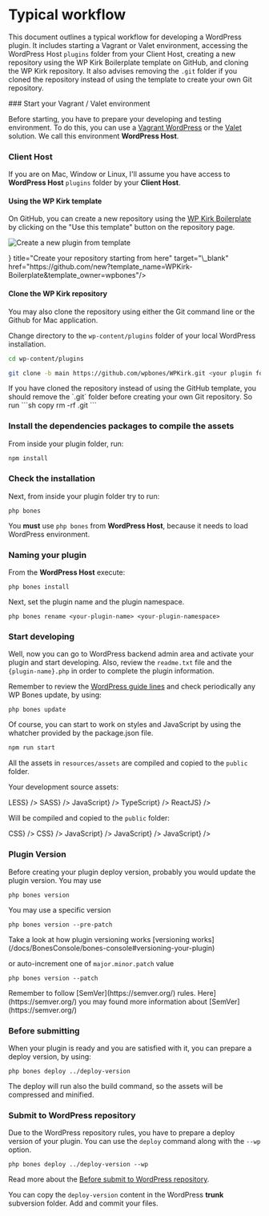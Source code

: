 
# Typical workflow

This document outlines a typical workflow for developing a WordPress plugin. It includes starting a Vagrant or Valet environment, accessing the WordPress Host `plugins` folder from your Client Host, creating a new repository using the WP Kirk Boilerplate template on GitHub, and cloning the WP Kirk repository. It also advises removing the `.git` folder if you cloned the repository instead of using the template to create your own Git repository.

<Steps>
### Start your Vagrant / Valet environment

Before starting, you have to prepare your developing and testing environment. To do this, you can use a [Vagrant WordPress](https://github.com/gfazioli/VagrantUbuntu) or the [Valet](https://laravel.com/docs/11.x/valet) solution.
We call this environment **WordPress Host**.

### Client Host

If you are on Mac, Window or Linux, I'll assume you have access to **WordPress Host** `plugins` folder by your **Client Host**.

#### Using the WP Kirk template

On GitHub, you can create a new repository using the [WP Kirk Boilerplate](https://github.com/wpbones/WPKirk-Boilerplate) by clicking on the "Use this template" button on the repository page.

![Create a new plugin from template](./github-template.jpeg)

<Cards num={1}>
<Cards.Card arrow icon={<IconBrandGithub />} title="Create your repository starting from here" target="\_blank" href="https://github.com/new?template_name=WPKirk-Boilerplate&template_owner=wpbones"/>
</Cards>



#### Clone the WP Kirk repository

You may also clone the repository using either the Git command line or the Github for Mac application.

Change directory to the `wp-content/plugins` folder of your local WordPress installation.

```sh copy
cd wp-content/plugins
```

```sh copy
git clone -b main https://github.com/wpbones/WPKirk.git <your plugin folder>
```

<Callout type="warning">
If you have cloned the repository instead of using the GitHub template, you should remove the `.git` folder before creating your own Git repository.
So run
```sh copy
rm -rf .git
```
</Callout>

### Install the dependencies packages to compile the assets

From inside your plugin folder, run:

```sh npm2yarn
npm install
```

### Check the installation

Next, from inside your plugin folder try to run:

```shell copy
php bones
```

You **must** use `php bones` from **WordPress Host**, because it needs to load WordPress environment.

### Naming your plugin

From the **WordPress Host** execute:

```shell copy
php bones install
```

Next, set the plugin name and the plugin namespace.

```shell copy
php bones rename <your-plugin-name> <your-plugin-namespace>
```

### Start developing

Well, now you can go to WordPress backend admin area and activate your plugin and start developing.
Also, review the `readme.txt` file and the `{plugin-name}.php` in order to complete the plugin information.

Remember to review the [WordPress guide lines](before-submit-to-wordpress-repository) and check periodically any WP Bones update, by using:

```shell copy
php bones update
```

Of course, you can start to work on styles and JavaScript by using the whatcher provided by the package.json file.

```sh npm2yarn
npm run start
```

All the assets in `resources/assets` are compiled and copied to the `public` folder.

Your development source assets:

<FileTree>
  <FileTree.Folder name="resources" defaultOpen>
      <FileTree.Folder name="assets" defaultOpen>
        <FileTree.Folder name="css" defaultOpen>
            <FileTree.File label={<FileTreeLabel type="file" name="my-styles-1.less">LESS</FileTreeLabel>} />
            <FileTree.File label={<FileTreeLabel type="file" name="my-styles-2.scss">SASS</FileTreeLabel>} />
        </FileTree.Folder>
        <FileTree.Folder name="js" defaultOpen>
            <FileTree.File label={<FileTreeLabel type="file" name="my-script.js">JavaScript</FileTreeLabel>} />
            <FileTree.File label={<FileTreeLabel type="file" name="my-hook.ts">TypeScript</FileTreeLabel>} />
            <FileTree.File label={<FileTreeLabel type="file" name="my-react-component.jsx">ReactJS</FileTreeLabel>} />
        </FileTree.Folder>
      </FileTree.Folder>
  </FileTree.Folder>
</FileTree>

Will be compiled and copied to the `public` folder:

<FileTree>
  <FileTree.Folder name="public" defaultOpen>
      <FileTree.Folder name="css" defaultOpen>
          <FileTree.File label={<FileTreeLabel type="file" name="my-styles-1.css">CSS</FileTreeLabel>} />
          <FileTree.File label={<FileTreeLabel type="file" name="my-styles-2.css">CSS</FileTreeLabel>} />
      </FileTree.Folder>
      <FileTree.Folder name="js" defaultOpen>
          <FileTree.File label={<FileTreeLabel type="file" name="my-script.js">JavaScript</FileTreeLabel>} />
          <FileTree.File label={<FileTreeLabel type="file" name="my-hook.js">JavaScript</FileTreeLabel>} />
          <FileTree.File label={<FileTreeLabel type="file" name="my-react-component.js">JavaScript</FileTreeLabel>} />
      </FileTree.Folder>
  </FileTree.Folder>
</FileTree>

### Plugin Version

Before creating your plugin deploy version, probably you would update the plugin version. You may use

```shell copy
php bones version
```

You may use a specific version

```shell copy
php bones version --pre-patch
```

<Callout type="info">
Take a look at how plugin versioning works [versioning works](/docs/BonesConsole/bones-console#versioning-your-plugin)
</Callout>

or auto-increment one of `major.minor.patch` value

```shell copy
php bones version --patch
```

<Callout type="info">
Remember to follow [SemVer](https://semver.org/) rules.
Here](https://semver.org/) you may found more information about [SemVer](https://semver.org/)
</Callout>

### Before submitting

When your plugin is ready and you are satisfied with it, you can prepare a deploy version, by using:

```shell copy
php bones deploy ../deploy-version
```

<Callout type="info" emoji="💡">
The deploy will run also the build command, so the assets will be compressed and minified.
</Callout>

### Submit to WordPress repository

Due to the WordPress repository rules, you have to prepare a deploy version of your plugin. You can use the `deploy` command along with the `--wp` option.

```shell copy
php bones deploy ../deploy-version --wp
```
Read more about the [Before submit to WordPress repository](../GettingStarted/before-submit-to-wordpress-repository).

You can copy the `deploy-version` content in the WordPress **trunk** subversion folder. Add and commit your files.

</Steps>
